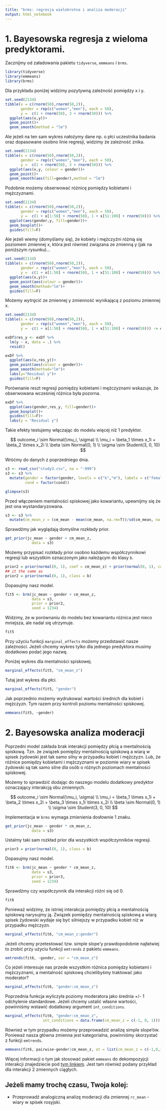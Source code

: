 ```yaml
---
title: "brms: regresja wielokrotna i analiza moderacji"
output: html_notebook
---
```


# 1. Bayesowska regresja z wieloma predyktorami.


Zacznijmy od załadowania pakietu `tidyverse`, `emmeans` i `brms`.
```r
library(tidyverse)
library(emmeans)
library(brms)
```

Dla przykładu poniżej widzimy pozytywną zależność pomiędzy x i y.

```r
set.seed(2134)
tibble(x = c(rnorm(50),rnorm(50,2)),
       gender = rep(c("women","men"), each = 50),
       y =  c(1 + rnorm(50), 3 + rnorm(50))) %>% 
  ggplot(aes(x,y))+
  geom_point()+
  geom_smooth(method = "lm")
```

Ale jeżeli na ten sam wykres nałożymy dane np. o płci uczestnika badania oraz dopasowane osobno linie regresji, widzimy że zależność znika.

```r
set.seed(2134)
tibble(x = c(rnorm(50),rnorm(50,2)),
       gender = rep(c("women","men"), each = 50),
       y =  c(1 + rnorm(50), 3 + rnorm(50))) %>% 
  ggplot(aes(x,y, colour = gender))+
  geom_point()+
  geom_smooth(aes(fill=gender),method = "lm")
```

Podobnie możemy obserwować różnicę pomiędzy kobietami i mężczyznami.

```r
set.seed(2134)
tibble(x = c(rnorm(50),rnorm(50,2)),
       gender = rep(c("women","men"), each = 50),
       y =  c(1 + x[1:50] + rnorm(50), 1 + x[51:100] + rnorm(50))) %>% 
  ggplot(aes(gender,y, fill=gender))+
  geom_boxplot()+
  guides(fill=F)
```

Ale jeżeli wiemy (domyślamy się), że kobiety i mężczyźni różnią się poziomem zmiennej x, która jest również związana ze zmienną y (jak na poniższym rysunku)...

```r
set.seed(2134)
tibble(x = c(rnorm(50),rnorm(50,2)),
       gender = rep(c("women","men"), each = 50),
       y =  c(1 + x[1:50] + rnorm(50), 1 + x[51:100] + rnorm(50))) %>% 
  ggplot(aes(x,y))+
  geom_point(aes(colour = gender))+
  geom_smooth(method="lm")+
  guides(fill=F)
```

Możemy *wytrącić* ze zmiennej y zmienność wynikającą z poziomu zmiennej x.

```r
set.seed(2134)
tibble(x = c(rnorm(50),rnorm(50,2)),
       gender = rep(c("women","men"), each = 50),
       y =  c(1 + x[1:50] + rnorm(50), 1 + x[51:100] + rnorm(50))) -> exDf

exDf$res_y <- exDf %>% 
  lm(y ~ x, data = .) %>% 
  resid()

exDf %>% 
  ggplot(aes(x,res_y))+
  geom_point(aes(colour = gender))+
  geom_smooth(method="lm")+
  labs(y="Residual y")+
  guides(fill=F)
```

Porównanie reszt regresji pomiędzy kobietami i mężczyznami wskazuje, że obserwowana wcześniej różnica była pozorna.

```r
exDf %>% 
  ggplot(aes(gender,res_y, fill=gender))+
  geom_boxplot()+
  guides(fill=F)+
  labs(y = "Residual y")
```


Takie efekty testujemy włączając do modelu więcej niż 1 predyktor.

$$
outcome_i \sim Normal(\mu_i, \sigma) \\
\mu_i = \beta_1 \times x_1i + \beta_2 \times x_2i   \\
\beta \sim Normal(0, 1) \\
\sigma \sim Student(3, 0, 10)
$$

Wróćmy do danych z poprzedniego dnia.

```r
s3 <- read_csv("study3.csv", na = "-999")
s3 <- s3 %>% 
  mutate(gender = factor(gender, levels = c("k","m"), labels = c("female","male")),
         cond = factor(cond))

glimpse(s3)
```

Przed włączeniem mentalności spiskowej jako kowariantu, upewnijmy się że jest ona wystandaryzowana.

```r
s3 <- s3 %>% 
  mutate(cm_mean_z = (cm_mean - mean(cm_mean, na.rm=T))/sd(cm_mean, na.rm=T))
```

Sprawdźmy jak wyglądają domyślne rozkłady prior.

```r
get_prior(jc_mean ~ gender + cm_mean_z,
            data = s3)
```

Możemy przypisać rozkłady prior osobno każdemu współczynnikowi regresji lub wszystkim oznaczonym jako należącym do klasy `b`.

```r
prior2 = prior(normal(0, 1), coef = cm_mean_z) + prior(normal(0, 1), coef=gendermale)
## it the same as
prior2 = prior(normal(0, 1), class = b)
```

Dopasujmy nasz model.

```r
fit5 <- brm(jc_mean ~ gender + cm_mean_z,
            data = s3,
            prior = prior2,
            seed = 1234)
```

Widzimy, że w porównaniu do modelu bez kowariantu różnica jest nieco mniejsza, ale nadal się utrzymuje.

```r
fit5
```

Przy użyciu funkcji `marginal_effects` możemy przedstawić nasze zależności.
Jeżeli chcemy wykres tylko dla jednego predyktora musimy dodatkowo podać jego nazwę.

Poniżej wykres dla mentalności spiskowej.

```r
marginal_effects(fit5, "cm_mean_z")
```

Tutaj jest wykres dla płci.

```r
marginal_effects(fit5, "gender")
```

Jak poprzednio możemy wydrukować wartości średnich dla kobiet i mężczyzn. Tym razem przy kontroli poziomu mentalności spiskowej.

```r
emmeans(fit5, ~gender)
```


# 2. Bayesowska analiza moderacji

Poprzedni model zakłada brak interakcji pomiędzy płcią a mentalnością spiskową. Tzn. że związek pomiędzy mentalnością spiskową a wiarą w spisek żydowski jest tak samo silny w przypadku kobiet i mężczyzn. 
Lub, że różnice pomiędzy kobietami i mężczyznami w poziomie wiary w spisek żydowski są tak samo silne dla osób o różnych poziomach mentalności spiskowej.

Możemy to sprawdzić dodając do naszego modelu dodatkowy predyktor oznaczający interakcją obu zmiennych.


$$
outcome_i \sim Normal(\mu_i, \sigma) \\
\mu_i = \beta_1 \times x_1i + \beta_2 \times x_2i + \beta_3 \times x_1i \times x_2i  \\
\beta \sim Normal(0, 1) \\
\sigma \sim Student(3, 0, 10)
$$

Implementacja w `brms` wymaga zmienienia dosłownie 1 znaku.

```r
get_prior(jc_mean ~ gender * cm_mean_z,
            data = s3)
```

Ustalmy taki sam rozkład prior dla wszystkich współczynników regresji.

```r
prior3 = prior(normal(0, 1), class = b)
```

Dopasujmy nasz model.

```r
fit6 <- brm(jc_mean ~ gender * cm_mean_z,
            data = s3,
            prior = prior3,
            seed = 1234)
```

Sprawdźmy czy współczynnik dla interakcji różni się od 0.

```r
fit6
```

Ponieważ widzimy, że istniej interakcja pomiędzy płcią a mentalnością spiskową narysujmy ją.
Związek pomiędzy mentalnością spiskową a wiarą spisek żydowski wydaje się być silniejszy w przypadku kobiet niż w przypadku mężczyzn.

```r
marginal_effects(fit6, "cm_mean_z:gender")
```

Jeżeli chcemy przetestować tzw. simple slope'y prawdopodobnie najłatwiej to zrobić przy użyciu funkcji `emtrends` z pakietu `emmeans`.

```r
emtrends(fit6, ~gender, var = "cm_mean_z")
```


Co jeżeli interesuje nas przede wszystkim różnica pomiędzy kobietami i mężczyznami, a mentalność spiskową chcielibyśmy traktować jako moderator?

```r
marginal_effects(fit6, "gender:cm_mean_z")
```

Poprzednia funkcja wyliczyła poziomy moderatora jako średnia +/- 1 odchylenie standardowe.
Jeżeli chcemy ustalić własne wartości, powinniśmy wstawić dodatkowy argument `int_conditions`.

```r
marginal_effects(fit6, "gender:cm_mean_z", 
                 int_conditions = data.frame(cm_mean_z = c(-1, 0, 1)))
```

Również w tym przypadku możemy przeprowadzić analizę simple slope'ów. Ponieważ nasza główna zmienna jest kategorialna, powinniśmy skorzystać z funkcji `emtrends`.

```r
emmeans(fit6, pairwise~gender|cm_mean_z, at = list(cm_mean_z = c(-1,0,1)))
```

Więcej informacji o tym jak stosować pakiet `emmeans` do dekompozyjcji interakcji znajedziecie pod [tym linkiem](https://stats.idre.ucla.edu/r/seminars/interactions-r/#s3). Jest tam również podany przykład dla interakcji 2 zmiennych ciągłych.


## Jeżeli mamy trochę czasu, Twoja kolej:

- Przeprowadź analogiczną analizę moderacji dla zmiennej `rc_mean` - wiary w spisek rosyjski.